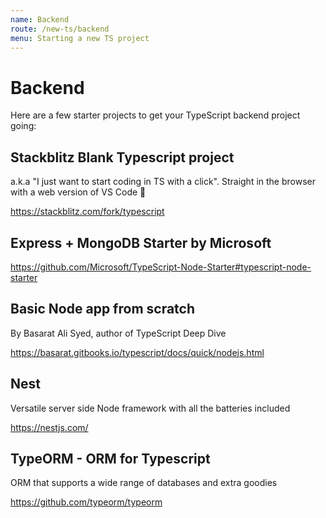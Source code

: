 ```yaml
---
name: Backend
route: /new-ts/backend
menu: Starting a new TS project
---
```


# Backend

Here are a few starter projects to get your TypeScript backend project going:

## Stackblitz Blank Typescript project

a.k.a "I just want to start coding in TS with a click". Straight in the browser with a web version of VS Code 🙌

https://stackblitz.com/fork/typescript

## Express + MongoDB Starter by Microsoft

https://github.com/Microsoft/TypeScript-Node-Starter#typescript-node-starter

## Basic Node app from scratch

By Basarat Ali Syed, author of TypeScript Deep Dive

https://basarat.gitbooks.io/typescript/docs/quick/nodejs.html

## Nest

Versatile server side Node framework with all the batteries included

https://nestjs.com/

## TypeORM - ORM for Typescript

ORM that supports a wide range of databases and extra goodies

https://github.com/typeorm/typeorm
